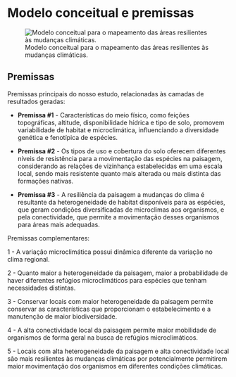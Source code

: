 
# Modelo conceitual e premissas {#sec-modelo_conceitual}


![Modelo conceitual para o mapeamento das áreas resilientes às mudanças climáticas.](figs/conceito.png){#conceito fig-align="center"}


## Premissas

Premissas principais do nosso estudo, relacionadas às camadas de resultados geradas:

- **Premissa #1** -  Características do meio físico, como feições topográficas, altitude, disponibilidade hídrica e tipo de solo, promovem variabilidade de habitat e microclimática, influenciando a diversidade genética e fenotípica de espécies.

- **Premissa #2** -  Os tipos de uso e cobertura do solo oferecem diferentes níveis de resistência para a movimentação das espécies na paisagem, considerando as relações de vizinhança estabelecidas em uma escala local, sendo mais resistente quanto mais alterada ou mais distinta das formações nativas.

- **Premissa #3** - A resiliência da paisagem a mudanças do clima é  resultante da heterogeneidade de habitat disponíveis para as espécies, que geram condições diversificadas de microclimas aos organismos, e pela conectividade, que permite a movimentação desses organismos para áreas mais adequadas.


Premissas complementares:

1 - A variação microclimática possui dinâmica diferente da variação no clima regional.

2 - Quanto maior a heterogeneidade da paisagem, maior a probabilidade de haver diferentes refúgios microclimáticos para espécies que tenham necessidades distintas.

3 - Conservar locais com maior heterogeneidade da paisagem permite conservar as características que proporcionam o estabelecimento e a manutenção de maior biodiversidade.

4 - A alta conectividade local da paisagem permite maior mobilidade de organismos de forma geral na busca de refúgios microclimáticos.

5 - Locais com alta heterogeneidade da paisagem e alta conectividade local são mais resilientes às mudanças climáticas por potencialmente permitirem maior movimentação dos organismos em diferentes condições climáticas.
